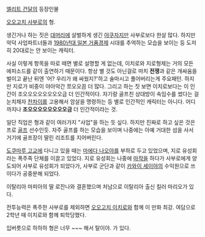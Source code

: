 [[엘리트 건달]]의 등장인물

[[오오고치 사부로]]의 형.

생긴거나 하는 짓은 [[대머리]]에 살벌하게 생긴 [[야쿠자]]지만 사부로보다 한살 많다. 하지만 악덕 사업파트너들과 [[1980년대 일본 거품경제]] 시대를 추억하는 모습을 보이는 등 도저히 20대로는 안 보이는 캐릭터.

사실 이렇게 항목을 따로 떼면 별로 설명할 게 없는데, 이치로와 지로형제는 거의 모든 에피소드를 같이 출연하기 때문이다. 항상 별 것도 아닌걸로 마치 '''전쟁'''과 같은 개싸움을 벌이고 끝난 뒤엔 '어? 우리가 왜 싸웠지?'하고 술마시고 풀어버리는게 주요패턴. 하지만 지로가 비중이 야아악간 쪼오오끔 더 많다. 그리고 하는 짓 보면 이치로보다는 이 인간이 조오오오오오오오오금 더 인간적이다. 자기랑 골프친 상대방이 속임수를 썼다는 걸 눈치채자 [[찬차이]]를 고용해서 암살을 명령하는 등 별로 인간적인 캐릭터는 아니다. 어디까지나 '''조오오오오오오오오금''' 더 인간적이라는 것.

일단 직업은 형과 같이 여러가지 "사업"을 하는 듯 싶다. 하지만 진짜로 하고 싶은 것은 프로 [[골프]] 선수인듯. 자주 골프를 하는 모습을 보이며 나중에는 아예 거대한 섬을 사서 거기에 골프장이 딸린 리조트를 지어버린다.

[[도쿠마루 고교]]에 다니고 있을 때는 [[마에다 나오야]]를 부하로 두고 있었으며, 지로 유성회 라는 폭주족 단체를 이끌고 있었다. 지로 유성회는 나중에 [[마작]]을 하다가 사부로에게 양도되어 사부로 유성회가 되었다가, 사부로 군단과 같이 [[카와이 세이야]]의 수익원으로 쓰이다가 공중분해 되었다.

이탈리아 마피아의 딸 로잔나와 결혼했으며 처남으로 이탈리아 출신 킬러 마리오가 있다.

전투능력은 폭주한 사부로를 제외하면 [[오오고치 이치로]]와 함께 이 만화 최강. 여담으로 2학년 때 이치로와 함께 퇴학당했다.

입버릇으로 하하하 형은 너무 ~~~ 해서 탈이야. 가 있다.

